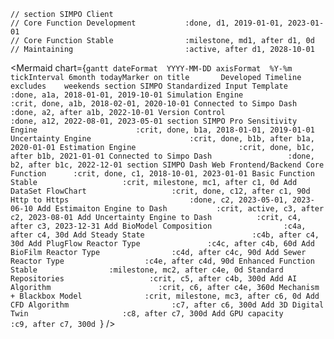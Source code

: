     // section SIMPO Client
    // Core Function Development           :done, d1, 2019-01-01, 2023-01-01
    // Core Function Stable                :milestone, md1, after d1, 0d
    // Maintaining                         :active, after d1, 2028-10-01

<Mermaid chart={`gantt
    dateFormat  YYYY-MM-DD
    axisFormat  %Y-%m
    tickInterval 6month
    todayMarker on
    title       Developed Timeline
    excludes    weekends
    section SIMPO
    Standardized Input Template             :done, a1a, 2018-01-01, 2019-10-01
    Simulation Engine                       :crit, done, a1b, 2018-02-01, 2020-10-01
    Connected to Simpo Dash                 :done, a2, after a1b, 2022-10-01
    Version Control                         :done, a12, 2022-08-01, 2023-05-01
    section SIMPO Pro
    Sensitivity Engine                      :crit, done, b1a, 2018-01-01, 2019-01-01
    Uncertainty Engine                      :crit, done, b1b, after b1a, 2020-01-01
    Estimation Engine                       :crit, done, b1c, after b1b, 2021-01-01
    Connected to Simpo Dash                 :done, b2, after b1c, 2022-12-01
    section SIMPO Dash
    Web Frontend/Backend Core Function      :crit, done, c1, 2018-10-01, 2023-01-01
    Basic Function Stable                   :crit, milestone, mc1, after c1, 0d
    Add DataSet FlowChart                   :crit, done, c12, after c1, 90d
    Http to Https                           :done, c2, 2023-05-01, 2023-06-10
    Add Estimaiton Engine to Dash           :crit, active, c3, after c2, 2023-08-01
    Add Uncertainty Engine to Dash          :crit, c4, after c3, 2023-12-31
    Add BioModel Composition                :c4a, after c4, 30d
    Add Steady State                        :c4b, after c4, 30d
    Add PlugFlow Reactor Type               :c4c, after c4b, 60d
    Add BioFilm Reactor Type                :c4d, after c4c, 90d
    Add Sewer Reactor Type                  :c4e, after c4d, 90d
    Enhanced Function Stable                :milestone, mc2, after c4e, 0d
    Standard Repositories                   :crit, c5, after c4b, 300d
    Add AI Algorithm                        :crit, c6, after c4e, 360d
    Mechanism + Blackbox Model              :crit, milestone, mc3, after c6, 0d
    Add CFD Algorithm                       :c7, after c6, 300d
    Add 3D Digital Twin                     :c8, after c7, 300d
    Add GPU capacity                        :c9, after c7, 300d
`} />






